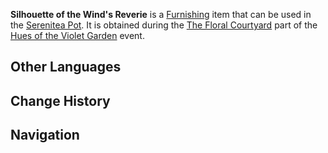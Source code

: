 {{Furnishing Infobox
|id             = 373847
|image          = Item Silhouette of the Wind's Reverie.png
|category       = Main Flower
|rarity         = 3
|description    = A pure main flower of Mondstadt. It is memorable due to its dainty bloom and color and is described as "the silhouette of the wind."
|event          = Hues of the Violet Garden
|source1        = [[Hues of the Violet Garden/The Floral Courtyard|The Floral Courtyard]] event
}}
'''Silhouette of the Wind's Reverie''' is a [[Furnishing]] item that can be used in the [[Serenitea Pot]]. It is obtained during the [[Hues of the Violet Garden/The Floral Courtyard|The Floral Courtyard]] part of the [[Hues of the Violet Garden]] event.

==Other Languages==
{{Other Languages
|default_hidden = 1
|en      = Silhouette of the Wind's Reverie
|zhs     = 遐籁的轮廓
|zhs_rm  = Xiálài de Lúnkuò
|zht     = 遐籟的輪廓
|zht_rm  = Xiálài de Lúnkuò
|ja      = 風の輪郭
|ja_rm   = Kaze no Rinkaku{{Assumed}}
|ko      = 바람의 윤곽
|ko_rm   = Baram-ui Yun'gwak
|es      = Sombra del viento
|fr      = Silhouette sous la brise
|ru      = Силуэт грёз ветра
|th      = ดอกโครงร่างไหลพลิ้ว
|th_rm   = 
|vi      = Đường Nét Của Gió
|de      = Kontur der Euphonie
|id      = Siluet Lamunan Langit
|pt      = Silhueta do Vento
}}

==Change History==
{{Change History|2.6}}

==Navigation==
{{Furnishing Navbox/Subsystems|curio}}